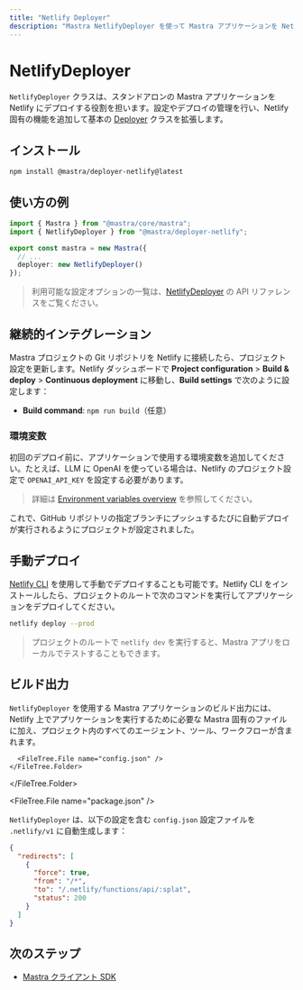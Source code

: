 ```yaml
---
title: "Netlify Deployer"
description: "Mastra NetlifyDeployer を使って Mastra アプリケーションを Netlify にデプロイする方法を学ぶ"
---
```




# NetlifyDeployer

`NetlifyDeployer` クラスは、スタンドアロンの Mastra アプリケーションを Netlify にデプロイする役割を担います。設定やデプロイの管理を行い、Netlify 固有の機能を追加して基本の [Deployer](/reference/deployer/deployer) クラスを拡張します。

## インストール

```bash copy
npm install @mastra/deployer-netlify@latest
```


## 使い方の例

```typescript filename="src/mastra/index.ts" showLineNumbers copy
import { Mastra } from "@mastra/core/mastra";
import { NetlifyDeployer } from "@mastra/deployer-netlify";

export const mastra = new Mastra({
  // ...
  deployer: new NetlifyDeployer()
});
```

> 利用可能な設定オプションの一覧は、[NetlifyDeployer](/reference/deployer/netlify) の API リファレンスをご覧ください。


## 継続的インテグレーション

Mastra プロジェクトの Git リポジトリを Netlify に接続したら、プロジェクト設定を更新します。Netlify ダッシュボードで **Project configuration** > **Build & deploy** > **Continuous deployment** に移動し、**Build settings** で次のように設定します：

- **Build command**: `npm run build`（任意）

### 環境変数

初回のデプロイ前に、アプリケーションで使用する環境変数を追加してください。たとえば、LLM に OpenAI を使っている場合は、Netlify のプロジェクト設定で `OPENAI_API_KEY` を設定する必要があります。

> 詳細は [Environment variables overview](https://docs.netlify.com/environment-variables/overview/) を参照してください。

これで、GitHub リポジトリの指定ブランチにプッシュするたびに自動デプロイが実行されるようにプロジェクトが設定されました。

## 手動デプロイ

[Netlify CLI](https://docs.netlify.com/cli/get-started/) を使用して手動でデプロイすることも可能です。Netlify CLI をインストールしたら、プロジェクトのルートで次のコマンドを実行してアプリケーションをデプロイしてください。

```bash copy
netlify deploy --prod
```

> プロジェクトのルートで `netlify dev` を実行すると、Mastra アプリをローカルでテストすることもできます。


## ビルド出力

`NetlifyDeployer` を使用する Mastra アプリケーションのビルド出力には、Netlify 上でアプリケーションを実行するために必要な Mastra 固有のファイルに加え、プロジェクト内のすべてのエージェント、ツール、ワークフローが含まれます。

<FileTree>
  <FileTree.Folder name=".netlify" defaultOpen>
    <FileTree.Folder name="v1" defaultOpen>
      <FileTree.Folder name="functions" defaultOpen>
        <FileTree.Folder name="api" defaultOpen>
          <FileTree.File name="index.mjs" />
        </FileTree.Folder>
      </FileTree.Folder>

      <FileTree.File name="config.json" />
    </FileTree.Folder>
  </FileTree.Folder>

  <FileTree.File name="package.json" />
</FileTree>

`NetlifyDeployer` は、以下の設定を含む `config.json` 設定ファイルを `.netlify/v1` に自動生成します：

```json
{
  "redirects": [
    {
      "force": true,
      "from": "/*",
      "to": "/.netlify/functions/api/:splat",
      "status": 200
    }
  ]
}
```


## 次のステップ

- [Mastra クライアント SDK](/docs/client-js/overview)